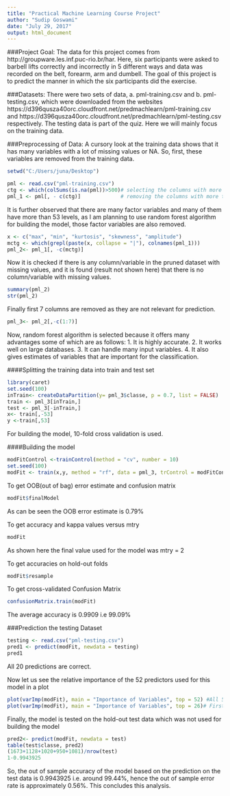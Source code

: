 ```yaml
---
title: "Practical Machine Learning Course Project"
author: "Sudip Goswami"
date: "July 29, 2017"
output: html_document
---
```

###Project Goal: 
The data for this project comes from http://groupware.les.inf.puc-rio.br/har. Here, six participants were asked to barbell lifts correctly and incorrectly in 5 different ways and data was recorded on the belt, forearm, arm and dumbell. The goal of this project is to predict the manner in which the six participants did the exercise.

###Datasets: 
There were two sets of data, a. pml-training.csv and b. pml-testing.csv, which were downloaded from the websites https://d396qusza40orc.cloudfront.net/predmachlearn/pml-training.csv and https://d396qusza40orc.cloudfront.net/predmachlearn/pml-testing.csv respectively. The testing data is part of the quiz. Here we will mainly focus on the training data.


###Preprocessing of Data:
 A cursory look at the training data shows that it has many variables with a lot of missing values or NA. So, first, these variables are removed from the training data.
 
 ```r
 setwd("C:/Users/juna/Desktop")
 ```

 ```r
 pml <- read.csv("pml-training.csv")
 ctg <- which(colSums(is.na(pml))>500)# selecting the columns with more than 500 NAs 
 pml_1 <- pml[, - c(ctg)]             # removing the columns with more than 500 NAs
 ```
 
 It is further observed that there are many factor variables and many of them have more than 53 levels, as I am planning to use random forest algorithm for building the model, those factor variables are also removed.
 
 ```r
 x <- c("max", "min", "kurtosis", "skewness", "amplitude")
 mctg <- which(grepl(paste(x, collapse = "|"), colnames(pml_1)))
 pml_2<- pml_1[, -c(mctg)]
 ```
 Now it is checked if there is any column/variable in the pruned dataset with missing values, and it is found (result not shown here) that there is no column/variable with missing values.
 
 ```r
 summary(pml_2)
 str(pml_2)
 ```
 Finally first 7 columns are removed as they are not relevant for prediction.
 
 ```r
 pml_3<- pml_2[,-c(1:7)]
 ```
Now, random forest algorithm is selected because it offers many advantages some of which are as follows:
1. It is highly accurate.
2. It works well on large databases.
3. It can handle many input variables.
4. It also gives estimates of variables that are important for the classification.

####Splitting the training data into train and test set
```r
library(caret)
set.seed(100)
inTrain<- createDataPartition(y= pml_3$classe, p = 0.7, list = FALSE)
train <- pml_3[inTrain,]
test <- pml_3[-inTrain,]
x<- train[,-53]
y <-train[,53]
```
For building the model, 10-fold cross validation is used.

####Building the model
```r
modFitControl <-trainControl(method = "cv", number = 10)
set.seed(100)
modFit <- train(x,y, method = "rf", data = pml_3, trControl = modFitControl)
```

To get OOB(out of bag) error estimate and confusion matrix

```r
modFit$finalModel
```
As can be seen the OOB error estimate is 0.79%

To get accuracy and kappa values versus mtry

```r
modFit
```
As shown here the final value used for the model was mtry = 2

To get accuracies on hold-out folds
```r
modFit$resample
```
To get cross-validated Confusion Matrix

```r
confusionMatrix.train(modFit)
```
The average accuracy is 0.9909 i.e 99.09%

###Prediction the testing Dataset
```r
testing <- read.csv("pml-testing.csv")
pred1 <- predict(modFit, newdata = testing)
pred1
```
All 20 predictions are correct.

Now let us see the relative importance of the 52 predictors used for this model in a plot

```r
plot(varImp(modFit), main = "Importance of Variables", top = 52) #All 52 predictors
plot(varImp(modFit), main = "Importance of Variables", top = 26)# First 26 predictors
```
Finally, the model is tested on the hold-out test data which was not used for building the model

```r
pred2<- predict(modFit, newdata = test)
table(test$classe, pred2)
(1673+1128+1020+950+1081)/nrow(test)
1-0.9943925
```
So, the out of sample accuracy of the model based on the prediction on the test data is 0.9943925 i.e. around 99.44%, hence the out of sample error rate is approximately 0.56%. This concludes this analysis.
      
        

 